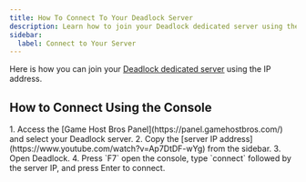 ```yaml
---
title: How To Connect To Your Deadlock Server
description: Learn how to join your Deadlock dedicated server using the IP address.
sidebar:
  label: Connect to Your Server
---
```


Here is how you can join your [Deadlock dedicated server](https://www.gamehostbros.com/deadlock-server-hosting/) using the IP address.

## How to Connect Using the Console

<Steps>
1. Access the [Game Host Bros Panel](https://panel.gamehostbros.com/) and select your Deadlock server.
2. Copy the [server IP address](https://www.youtube.com/watch?v=Ap7DtDF-wYg) from the sidebar.
3. Open Deadlock.
4. Press `F7` open the console, type `connect` followed by the server IP, and press Enter to connect.
</Steps>